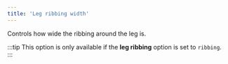 ```yaml
---
title: 'Leg ribbing width'
---
```


Controls how wide the ribbing around the leg is.

:::tip
This option is only available if the **leg ribbing** option is set to
`ribbing`.
:::
